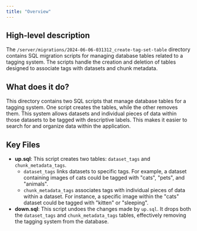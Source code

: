 ```yaml
---
title: "Overview"
---
```


## High-level description
The `/server/migrations/2024-06-06-031312_create-tag-set-table` directory contains SQL migration scripts for managing database tables related to a tagging system. The scripts handle the creation and deletion of tables designed to associate tags with datasets and chunk metadata.

## What does it do?
This directory contains two SQL scripts that manage database tables for a tagging system. One script creates the tables, while the other removes them. This system allows datasets and individual pieces of data within those datasets to be tagged with descriptive labels. This makes it easier to search for and organize data within the application.

## Key Files
- **up.sql**: This script creates two tables: `dataset_tags` and `chunk_metadata_tags`. 
    - `dataset_tags` links datasets to specific tags. For example, a dataset containing images of cats could be tagged with "cats", "pets", and "animals".
    - `chunk_metadata_tags` associates tags with individual pieces of data within a dataset. For instance, a specific image within the "cats" dataset could be tagged with "kitten" or "sleeping".
- **down.sql**: This script undoes the changes made by `up.sql`. It drops both the `dataset_tags` and `chunk_metadata_tags` tables, effectively removing the tagging system from the database. 
